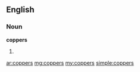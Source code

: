 ==English==

===Noun===
'''coppers'''

# {{plural of|[[copper]]}}

[[ar:coppers]]
[[mg:coppers]]
[[my:coppers]]
[[simple:coppers]]